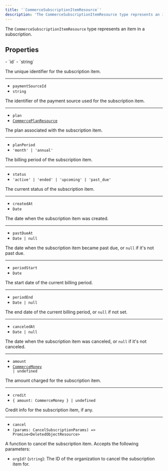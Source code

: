 ```yaml
---
title: '`CommerceSubscriptionItemResource`'
description: 'The CommerceSubscriptionItemResource type represents an item in a subscription.'
---
```


<Include src="_partials/billing/api-experimental" />

The `CommerceSubscriptionItemResource` type represents an item in a subscription.

## Properties

<Properties>
  - `id`
  - `string`

  The unique identifier for the subscription item.

  ---

  - `paymentSourceId`
  - `string`

  The identifier of the payment source used for the subscription item.

  ---

  - `plan`
  - [`CommercePlanResource`](/docs/references/javascript/types/commerce-plan-resource)

  The plan associated with the subscription item.

  ---

  - `planPeriod`
  - `'month' | 'annual'`

  The billing period of the subscription item.

  ---

  - `status`
  - `'active' | 'ended' | 'upcoming' | 'past_due'`

  The current status of the subscription item.

  ---

  - `createdAt`
  - `Date`

  The date when the subscription item was created.

  ---

  - `pastDueAt`
  - `Date | null`

  The date when the subscription item became past due, or `null` if it's not past due.

  ---

  - `periodStart`
  - `Date`

  The start date of the current billing period.

  ---

  - `periodEnd`
  - `Date | null`

  The end date of the current billing period, or `null` if not set.

  ---

  - `canceledAt`
  - `Date | null`

  The date when the subscription item was canceled, or `null` if it's not canceled.

  ---

  - `amount`
  - <code>[CommerceMoney](/docs/references/javascript/types/commerce-money) | undefined</code>

  The amount charged for the subscription item.

  ---

  - `credit`
  - `{ amount: CommerceMoney } | undefined`

  Credit info for the subscription item, if any.

  ---

  - `cancel`
  - `(params: CancelSubscriptionParams) => Promise<DeletedObjectResource>`

  A function to cancel the subscription item. Accepts the following parameters:

  - `orgId?` (`string`): The ID of the organization to cancel the subscription item for.
</Properties>

